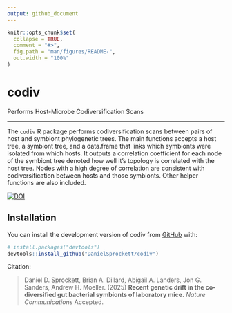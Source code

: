 ```yaml
---
output: github_document
---
```


<!-- README.md is generated from README.Rmd. Please edit that file -->

```r
knitr::opts_chunk$set(
  collapse = TRUE,
  comment = "#>",
  fig.path = "man/figures/README-",
  out.width = "100%"
)
```

# codiv
 Performs Host-Microbe Codiversification Scans

<!-- badges: start -->
<!-- badges: end -->

---

The `codiv` R package performs codiversification scans between pairs of host and symbiont phylogenetic trees. The main functions accepts a host tree, a symbiont tree, and a data.frame that links which symbionts were isolated from which hosts. It outputs a correlation coefficient for each node of the symbiont tree denoted how well it's topology is correlated with the host tree. Nodes with a high degree of correlation are consistent with codiversification between hosts and those symbionts. Other helper functions are also included. 

[![DOI](https://zenodo.org/badge/931169650.svg)](https://doi.org/10.5281/zenodo.14859771)


## Installation

You can install the development version of codiv from [GitHub](https://github.com/) with:

``` r
# install.packages("devtools")
devtools::install_github("DanielSprockett/codiv")
```





Citation:

> Daniel D. Sprockett, Brian A. Dillard, Abigail A. Landers, Jon G. Sanders, Andrew H. Moeller. (2025) **Recent genetic drift in the co-diversified gut bacterial symbionts of laboratory mice.** *Nature Communications* Accepted. 
